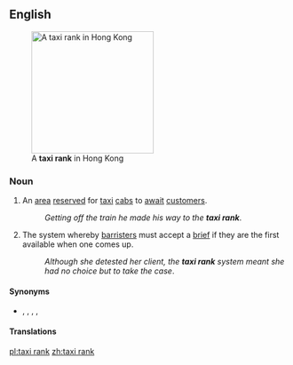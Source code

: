 ==English==
[[Image:Kowloon Waterfront, Hong Kong, 2013-08-09, DD 05.jpg|thumb|220px|A '''taxi rank''' in Hong Kong]]

===Noun===
{{en-noun}}

# An [[area]] [[reserved]] for [[taxi]] [[cabs]] to [[await]] [[customer]]s.
#: ''Getting off the train he made his way to the '''taxi rank'''''.
# {{lb|en|British}} The system whereby [[barrister]]s must accept a [[brief]] if they are the first available when one comes up.
#: ''Although she detested her client, the '''taxi rank''' system meant she had no choice but to take the case''.

====Synonyms====
* {{l|en|taxicab stand}}, {{l|en|cab stand}}, {{l|en|taxi stand}}, {{l|en|cab rank}}, {{l|en|hack stand}}

====Translations====
{{trans-see|taxi stand}}

[[pl:taxi rank]]
[[zh:taxi rank]]